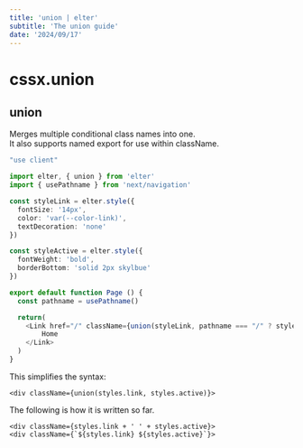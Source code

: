 ```yaml
---
title: 'union | elter'
subtitle: 'The union guide'
date: '2024/09/17'
---
```


<TocBot />

# cssx.union
## union

Merges multiple conditional class names into one.  
It also supports named export for use within className.
```ts title="Something.tsx"
"use client"

import elter, { union } from 'elter'
import { usePathname } from 'next/navigation'

const styleLink = elter.style({
  fontSize: '14px',
  color: 'var(--color-link)',
  textDecoration: 'none'
})

const styleActive = elter.style({
  fontWeight: 'bold',
  borderBottom: 'solid 2px skylbue'
})

export default function Page () {
  const pathname = usePathname()

  return(
    <Link href="/" className={union(styleLink, pathname === "/" ? styleActive : "")}>
        Home        
    </Link>
  )
}
```
This simplifies the syntax:
```tsx
<div className={union(styles.link, styles.active)}>
```

The following is how it is written so far.
```tsx
<div className={styles.link + ' ' + styles.active}>
<div className={`${styles.link} ${styles.active}`}>
```